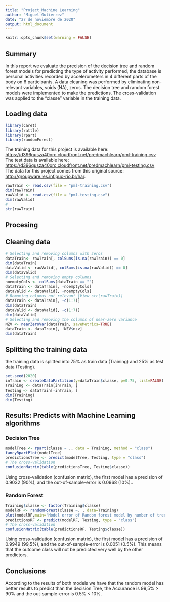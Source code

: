 ---
title: "Project_Machine Learning"
author: "Miguel Gutierrez"
date: "27 de noviembre de 2020"
output: html_document
---

```{r setup, include=FALSE}
knitr::opts_chunk$set(warning = FALSE)
```
## Summary

In this report we evaluate the precision of the decision tree and random forest models for predicting the type of activity performed, the database is personal activities recorded by accelerometers in 4 different parts of the body on 6 participants. A data cleaning was performed by eliminating non-relevant variables, voids (NA), zeros. The decision tree and random forest models were implemented to make the predictions. The cross-validation was applied to the "classe" variable in the training data.

## Loading data

```{r warning=FALSE, echo=FALSE}
library(caret)
library(rattle)
library(rpart)
library(randomForest)
```

The training data for this project is available here:  
[https://d396qusza40orc.cloudfront.net/predmachlearn/pml-training.csv](https://d396qusza40orc.cloudfront.net/predmachlearn/pml-training.csv)  
The test data is available here:  
[https://d396qusza40orc.cloudfront.net/predmachlearn/pml-testing.csv](https://d396qusza40orc.cloudfront.net/predmachlearn/pml-testing.csv)  
The data for this project comes from this original source: [http://groupware.les.inf.puc-rio.br/har](http://groupware.les.inf.puc-rio.br/har).

```{r}
rawTrain <- read.csv(file = "pml-training.csv")
dim(rawTrain)
rawValid <- read.csv(file = "pml-testing.csv")
dim(rawValid)
#
str(rawTrain)
```

## Procesing

## Cleaning data

```{r}
# Selecting and removing columns with zeros
dataTrain<- rawTrain[, colSums(is.na(rawTrain)) == 0]
dim(dataTrain)
dataValid <- rawValid[, colSums(is.na(rawValid)) == 0]
dim(dataValid)
# Selecting and removing empty columns
noemptyCols <- colSums(dataTrain == "")
dataTrain <- dataTrain[, -noemptyCols]
dataValid <- dataValid[, -noemptyCols]
# Removing columns not relevant [View str(rawTrain)]
dataTrain <- dataTrain[, -c(1:7)]
dim(dataTrain)
dataValid <- dataValid[, -c(1:7)]
dim(dataValid)
# Selecting and removing the columns of near-zero variance
NZV <- nearZeroVar(dataTrain, saveMetrics=TRUE)
dataTrain <- dataTrain[, !NZV$nzv]
dim(dataTrain)
```

## Splitting the training data

the training data is splitted into 75% as train data (Training) and 25% as test data (Testing).

```{r}
set.seed(2020)
inTrain <- createDataPartition(y=dataTrain$classe, p=0.75, list=FALSE)
Training <- dataTrain[inTrain, ] 
Testing <- dataTrain[-inTrain, ]
dim(Training) 
dim(Testing)
```

## Results: Predicts with Machine Learning algorithms

### Decision Tree

```{r}
modelTree <- rpart(classe ~ ., data = Training, method = "class")
fancyRpartPlot(modelTree)
predictionsTree <- predict(modelTree, Testing, type = "class")
# The cross-validation
confusionMatrix(table(predictionsTree, Testing$classe))
```

Using cross-validation (confusion matrix), the first model has a precision of 0.9032 (90%), and the out-of-sample-error is 0.0968 (10%)..

### Random Forest


```{r warning= FALSE, error=FALSE}
Training$classe <- factor(Training$classe)
modelRF <- randomForest(classe ~. , data=Training)
plot(modelRF,main="Model error of Random forest model by number of trees")
predictionsRF <- predict(modelRF, Testing, type = "class")
# The cross-validation
confusionMatrix(table(predictionsRF, Testing$classe))
```

Using cross-validation (confusion matrix), the first model has a precision of 0.9949 (99,5%), and the out-of-sample-error is 0.0051 (0.5%). This means that the outcome class will not be predicted very well by the other predictors.

## Conclusions
According to the results of both models we have that the random model has better results to predict than the decision Tree, the Accurance is 99,5% > 90% and the out-sample-error is 0.5% < 10%.
